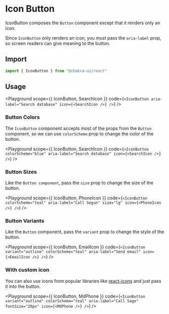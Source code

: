   



#  Icon Button

IconButton composes the `Button` component except that it renders only an icon.





Since `IconButton` only renders an icon, you must pass the `aria-label` prop, so
screen readers can give meaning to the button.

## Import

```js
import { IconButton } from "@chakra-ui/react"
```

## Usage

<Playground
scope={{ IconButton, SearchIcon }}
code={`
<IconButton aria-label="Search database" icon={<SearchIcon />} />
`}
/>

### Button Colors

The `IconButton` component accepts most of the props from the `Button`
component, so we can use `colorScheme` prop to change the color of the button.

<Playground
scope={{ IconButton, SearchIcon }}
code={`
<IconButton
  colorScheme="blue"
  aria-label="Search database"
  icon={<SearchIcon />}
/>
`}
/>

### Button Sizes

Like the `Button component`, pass the `size` prop to change the size of the
button.

<Playground
scope={{ IconButton, PhoneIcon }}
code={`
<IconButton
  colorScheme="teal"
  aria-label="Call Segun"
  size="lg"
  icon={<PhoneIcon />}
/>
`}
/>

### Button Variants

Like the `Button` component, pass the `variant` prop to change the style of the
button.

<Playground
scope={{ IconButton, EmailIcon }}
code={`
<IconButton
  variant="outline"
  colorScheme="teal"
  aria-label="Send email"
  icon={<EmailIcon />}
/>
`}
/>

### With custom icon

You can also use icons from popular libraries like
[react-icons](https://react-icons.github.io/react-icons/) and just pass it into
the button.

<Playground
scope={{ IconButton, MdPhone }}
code={`
<IconButton
  variant="outline"
  colorScheme="teal"
  aria-label="Call Sage"
  fontSize="20px"
  icon={<MdPhone />}
/>
`}
/>